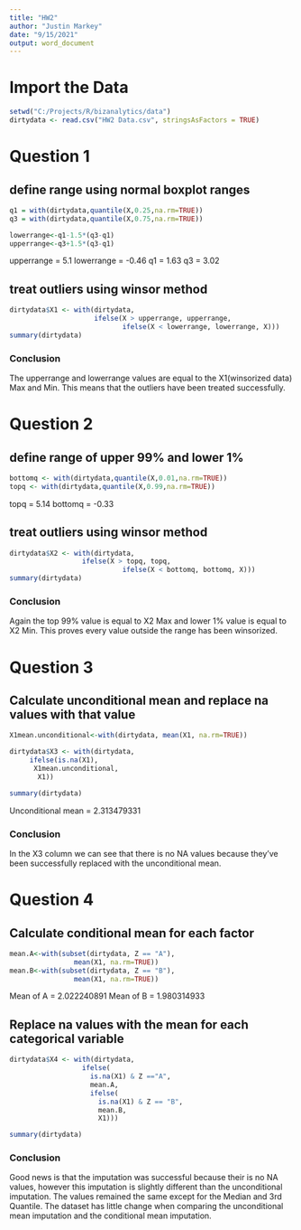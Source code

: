 ```yaml
---
title: "HW2"
author: "Justin Markey"
date: "9/15/2021"
output: word_document
---
```


# Import the Data
```r
setwd("C:/Projects/R/bizanalytics/data")
dirtydata <- read.csv("HW2 Data.csv", stringsAsFactors = TRUE)
```

# Question 1

## define range using normal boxplot ranges
```r
q1 = with(dirtydata,quantile(X,0.25,na.rm=TRUE))
q3 = with(dirtydata,quantile(X,0.75,na.rm=TRUE))

lowerrange<-q1-1.5*(q3-q1)
upperrange<-q3+1.5*(q3-q1)

```

upperrange = 5.1
lowerrange = -0.46
q1 = 1.63
q3 = 3.02

## treat outliers using winsor method
```r
dirtydata$X1 <- with(dirtydata,
                     ifelse(X > upperrange, upperrange,
                            ifelse(X < lowerrange, lowerrange, X)))
summary(dirtydata)

```

### Conclusion

The upperrange and lowerrange values are equal to the X1(winsorized data) Max and Min. This means that the outliers have been treated successfully.

# Question 2

## define range of upper 99% and lower 1%
```r
bottomq <- with(dirtydata,quantile(X,0.01,na.rm=TRUE))
topq <- with(dirtydata,quantile(X,0.99,na.rm=TRUE))

```

topq = 5.14
bottomq = -0.33

## treat outliers using winsor method
```r
dirtydata$X2 <- with(dirtydata,
                  ifelse(X > topq, topq,
                            ifelse(X < bottomq, bottomq, X)))
summary(dirtydata)

```

### Conclusion

Again the top 99% value is equal to X2 Max and lower 1% value is equal to X2 Min. This proves every value outside the range has been winsorized.

# Question 3

## Calculate unconditional mean and replace na values with that value
```r
X1mean.unconditional<-with(dirtydata, mean(X1, na.rm=TRUE))

dirtydata$X3 <- with(dirtydata,
     ifelse(is.na(X1),
      X1mean.unconditional,
       X1))

summary(dirtydata)

```

Unconditional mean = 2.313479331

### Conclusion

In the X3 column we can see that there is no NA values because they've been successfully replaced with the unconditional mean.

# Question 4

## Calculate conditional mean for each factor
```r
mean.A<-with(subset(dirtydata, Z == "A"),
                mean(X1, na.rm=TRUE))
mean.B<-with(subset(dirtydata, Z == "B"),
                mean(X1, na.rm=TRUE))
```


Mean of A = 2.022240891
Mean of B = 1.980314933

## Replace na values with the mean for each categorical variable
```r
dirtydata$X4 <- with(dirtydata,
                  ifelse(
                    is.na(X1) & Z =="A",
                    mean.A,
                    ifelse(
                      is.na(X1) & Z == "B",
                      mean.B,
                      X1)))

summary(dirtydata)

```

### Conclusion

Good news is that the imputation was successful because their is no NA values, however this imputation is slightly different than the unconditional imputation. The values remained the same except for the Median and 3rd Quantile. The dataset has little change when comparing the unconditional mean imputation and the conditional mean imputation.

